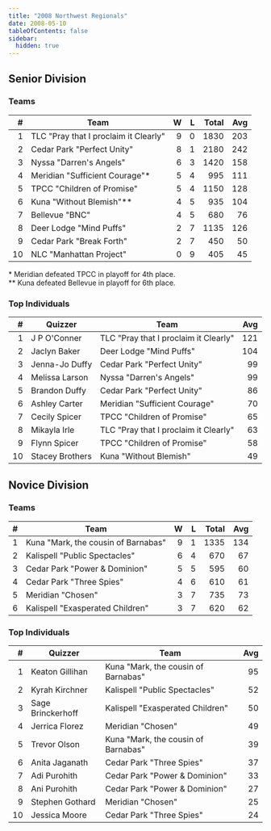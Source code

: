```yaml
---
title: "2008 Northwest Regionals"
date: 2008-05-10
tableOfContents: false
sidebar:
  hidden: true
---
```


## Senior Division

### Teams

|    # | Team                                  |    W |    L | Total |  Avg |
| ---: | ------------------------------------- | ---: | ---: | ----: | ---: |
|    1 | TLC "Pray that I proclaim it Clearly" |    9 |    0 |  1830 |  203 |
|    2 | Cedar Park "Perfect Unity"            |    8 |    1 |  2180 |  242 |
|    3 | Nyssa "Darren's Angels"               |    6 |    3 |  1420 |  158 |
|    4 | Meridian "Sufficient Courage"*        |    5 |    4 |   995 |  111 |
|    5 | TPCC "Children of Promise"            |    5 |    4 |  1150 |  128 |
|    6 | Kuna "Without Blemish"**              |    4 |    5 |   935 |  104 |
|    7 | Bellevue "BNC"                        |    4 |    5 |   680 |   76 |
|    8 | Deer Lodge "Mind Puffs"               |    2 |    7 |  1135 |  126 |
|    9 | Cedar Park "Break Forth"              |    2 |    7 |   450 |   50 |
|   10 | NLC "Manhattan Project"               |    0 |    9 |   405 |   45 |

\* Meridian defeated TPCC in playoff for 4th place.\
\*\* Kuna defeated Bellevue in playoff for 6th place.

### Top Individuals

|    # | Quizzer         | Team                                  |  Avg |
| ---: | --------------- | ------------------------------------- | ---: |
|    1 | J P O'Conner    | TLC "Pray that I proclaim it Clearly" |  121 |
|    2 | Jaclyn Baker    | Deer Lodge "Mind Puffs"               |  104 |
|    3 | Jenna-Jo Duffy  | Cedar Park "Perfect Unity"            |   99 |
|    4 | Melissa Larson  | Nyssa "Darren's Angels"               |   99 |
|    5 | Brandon Duffy   | Cedar Park "Perfect Unity"            |   86 |
|    6 | Ashley Carter   | Meridian "Sufficient Courage"         |   70 |
|    7 | Cecily Spicer   | TPCC "Children of Promise"            |   65 |
|    8 | Mikayla Irle    | TLC "Pray that I proclaim it Clearly" |   63 |
|    9 | Flynn Spicer    | TPCC "Children of Promise"            |   58 |
|   10 | Stacey Brothers | Kuna "Without Blemish"                |   49 |

## Novice Division

### Teams

|    # | Team                                |    W |    L | Total |  Avg |
| ---: | ----------------------------------- | ---: | ---: | ----: | ---: |
|    1 | Kuna "Mark, the cousin of Barnabas" |    9 |    1 |  1335 |  134 |
|    2 | Kalispell "Public Spectacles"       |    6 |    4 |   670 |   67 |
|    3 | Cedar Park "Power & Dominion"       |    5 |    5 |   595 |   60 |
|    4 | Cedar Park "Three Spies"            |    4 |    6 |   610 |   61 |
|    5 | Meridian "Chosen"                   |    3 |    7 |   735 |   73 |
|    6 | Kalispell "Exasperated Children"    |    3 |    7 |   620 |   62 |

### Top Individuals

|    # | Quizzer           | Team                                |  Avg |
| ---: | ----------------- | ----------------------------------- | ---: |
|    1 | Keaton Gillihan   | Kuna "Mark, the cousin of Barnabas" |   95 |
|    2 | Kyrah Kirchner    | Kalispell "Public Spectacles"       |   52 |
|    3 | Sage Brinckerhoff | Kalispell "Exasperated Children"    |   50 |
|    4 | Jerrica Florez    | Meridian "Chosen"                   |   49 |
|    5 | Trevor Olson      | Kuna "Mark, the cousin of Barnabas" |   39 |
|    6 | Anita Jaganath    | Cedar Park "Three Spies"            |   37 |
|    7 | Adi Purohith      | Cedar Park "Power & Dominion"       |   33 |
|    8 | Ani Purohith      | Cedar Park "Power & Dominion"       |   27 |
|    9 | Stephen Gothard   | Meridian "Chosen"                   |   25 |
|   10 | Jessica Moore     | Cedar Park "Three Spies"            |   24 |

